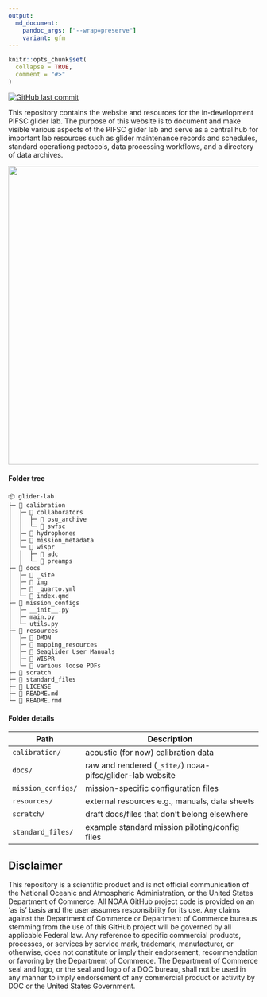 ```yaml
---
output: 
  md_document:
    pandoc_args: ["--wrap=preserve"]
    variant: gfm
---
```


<!-- README.md is generated from README.Rmd. Please edit that file -->

```r
knitr::opts_chunk$set(
  collapse = TRUE,
  comment = "#>"
)
```

[![GitHub last commit](https://img.shields.io/github/last-commit/noaa-pifsc/glider-lab)](https://github.com/noaa-pifsc/glider-lab/commits/main)

This repository contains the website and resources for the in-development PIFSC glider lab. The purpose of this website is to document and make visible various aspects of the PIFSC glider lab and serve as a central hub for important lab resources such as glider maintenance records and schedules, standard operationg protocols, data processing workflows, and a directory of data archives. 

<p align="center">
  <img src="images/glider_in_tank_thin_edited.jpg" width ="600">
</p>

#### Folder tree

```
📦 glider-lab
├─ 📂 calibration
│  ├─ 📂 collaborators
│  │  ├─ 📂 osu_archive
│  │  └─ 📂 swfsc
│  ├─ 📂 hydrophones
│  ├─ 📂 mission_metadata
│  └─ 📂 wispr
│  │  ├─ 📂 adc
│  │  └─ 📂 preamps
├─ 📂 docs 
│  ├─ 📂 _site
│  ├─ 📂 img
│  ├─ 📜 _quarto.yml
│  └─ 📜 index.qmd
├─ 📂 mission_configs
│  ├─ __init__.py
│  ├─ main.py
│  └─ utils.py
├─ 📂 resources
│  ├─ 📂 DMON
│  ├─ 📂 mapping_resources
│  ├─ 📂 Seaglider User Manuals
│  ├─ 📂 WISPR
│  └─ 📜 various loose PDFs
├─ 📂 scratch
├─ 📂 standard_files
├─ 📜 LICENSE
├─ 📜 README.md
└─ 📜 README.rmd
```

#### Folder details

| Path                | Description                                         |
|---------------------|-----------------------------------------------------|
| `calibration/`      | acoustic (for now) calibration data                 |
| `docs/`             | raw and rendered (`_site/`) noaa-pifsc/glider-lab website |
| `mission_configs/`  | mission-specific configuration files                |
| `resources/`        | external resources e.g., manuals, data sheets       |
| `scratch/`          | draft docs/files that don't belong elsewhere        |
| `standard_files/`   | example standard mission piloting/config files      |
<!-- | `` |               | -->


## Disclaimer

This repository is a scientific product and is not official communication of the National Oceanic and Atmospheric Administration, or the United States Department of Commerce. All NOAA GitHub project code is provided on an ‘as is’ basis and the user assumes responsibility for its use. Any claims against the Department of Commerce or Department of Commerce bureaus stemming from the use of this GitHub project will be governed by all applicable Federal law. Any reference to specific commercial products, processes, or services by service mark, trademark, manufacturer, or otherwise, does not constitute or imply their endorsement, recommendation or favoring by the Department of Commerce. The Department of Commerce seal and logo, or the seal and logo of a DOC bureau, shall not be used in any manner to imply endorsement of any commercial product or activity by DOC or the United States Government.